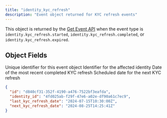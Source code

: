 ```yaml
---
title: "identity_kyc_refresh"
description: "Event object returned for KYC refresh events"
---
```


This object is returned by the [Get Event API](/api-reference/endpoints/events/get-event) when the event type is `identity.kyc_refresh.started`, `identity.kyc_refresh.completed`, or `identity.kyc_refresh.expired`.

## Object Fields

<ResponseField name="id" type="string" required>
Unique identifier for this event object
</ResponseField>

<ResponseField name="identity_id" type="string" required>
Identifier for the affected identity
</ResponseField>

<ResponseField name="last_kyc_refresh_date" type="string">
Date of the most recent completed KYC refresh
</ResponseField>

<ResponseField name="next_kyc_refresh_date" type="string">
Scheduled date for the next KYC refresh
</ResponseField>

<ResponseExample>

```json Example
{
  "id": "d840cf31-352f-4190-a476-7522bf3eafda",
  "identity_id": "4fd025ab-f29f-47e6-a02e-df90a61c7ec9",
  "last_kyc_refresh_date": "2024-07-15T10:30:00Z",
  "next_kyc_refresh_date": "2024-08-25T14:25:41Z"
}
```

</ResponseExample>